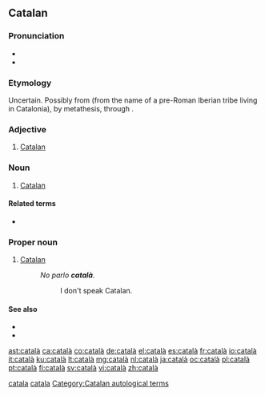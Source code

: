 {{also|catalá|catalã}}
==Catalan==
{{wikipedia|lang=ca}}

===Pronunciation===
* {{IPA|/kətəˈɫa/|lang=ca}}
* {{rhymes|a|lang=ca}}

===Etymology===
Uncertain. Possibly from {{etyl|la|ca}} {{m|la|lacetanus}} (from the name of a pre-Roman Iberian tribe living in Catalonia), by metathesis, through {{m|la|catelanus}}.

===Adjective===
{{ca-adj}}

# [[Catalan]] {{gloss|pertaining to Catalonia, the Catalan people, or the Catalan language}}

===Noun===
{{ca-noun|m|f=catalana}}

# [[Catalan]] {{gloss|a person from Catalonia or an ethnic Catalan}}

====Related terms====
* {{l|ca|Catalunya|gloss=Catalonia}}

===Proper noun===
{{ca-proper noun|m}}

# [[Catalan]] {{gloss|the language spoken by the Catalans}}
#: ''No parlo '''català'''.''
#:: I don't speak Catalan.

====See also====
* {{l|ca|balear|gloss=Balearic}}
* {{l|ca|valencià|gloss=Valencian}}

[[Category:ca:Demonyms|catala]]
[[Category:ca:Languages|catala]]
[[Category:Catalan autological terms]]

[[ast:català]]
[[ca:català]]
[[co:català]]
[[de:català]]
[[el:català]]
[[es:català]]
[[fr:català]]
[[io:català]]
[[it:català]]
[[ku:català]]
[[lt:català]]
[[mg:català]]
[[nl:català]]
[[ja:català]]
[[oc:català]]
[[pl:català]]
[[pt:català]]
[[fi:català]]
[[sv:català]]
[[vi:català]]
[[zh:català]]